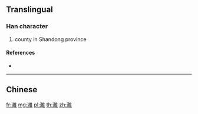 {{character info/new}}
{{also|濰}}
==Translingual==

===Han character===
{{Han char|rn=85|rad=水|as=11|sn=14|four=|canj=EVMG|ids=⿰氵维}}

# county in Shandong province

====References====
* {{Han ref|kx=0648.281|hdz=31734.040|uh=6F4D|ud=28493}}

----

==Chinese==
{{zh-see|濰}}

[[fr:潍]]
[[mg:潍]]
[[pl:潍]]
[[th:潍]]
[[zh:潍]]